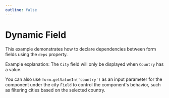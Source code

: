 ```yaml
---
outline: false
---
```



# Dynamic Field


This example demonstrates how to declare dependencies between form fields using the `deps` property.

Example explanation: The `City` field will only be displayed when `Country` has a value.

You can also use `form.getValueIn('country')` as an input parameter for the component under the city `Field` to control the component's behavior, such as filtering cities based on the selected country.

<NodeFormDynamicPreview />
